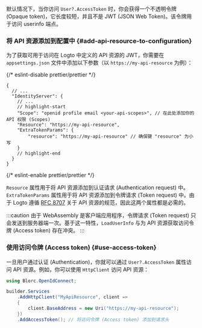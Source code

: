 
<ApiResourcesDescription />

默认情况下，当你访问 `User?.AccessToken` 时，你会获得一个不透明令牌 (Opaque token)，它长度较短，并且不是 JWT (JSON Web Token)。该令牌用于访问 userinfo 端点。

### 将 API 资源添加到配置中 \{#add-api-resource-to-configuration}

为了获取可用于访问在 Logto 中定义的 API 资源的 JWT，你需要在 `appsettings.json` 文件中添加以下参数（以 `https://my-api-resource` 为例）：

{/* eslint-disable prettier/prettier */}
```json5 title="appsettings.json"
{
  // ...
  "IdentityServer": {
    // ...
    // highlight-start
    "Scope": "openid profile email <your-api-scopes>", // 在此处添加你的 API 权限 (Scopes)
    "Resource": "https://my-api-resource",
    "ExtraTokenParams": {
        "resource": "https://my-api-resource" // 确保键 "resource" 为小写
    }
    // highlight-end
  }
}
```
{/* eslint-enable prettier/prettier */}

`Resource` 属性用于将 API 资源添加到认证请求 (Authentication request) 中。`ExtraTokenParams` 属性用于将 API 资源添加到令牌请求 (Token request) 中。由于 Logto 遵循 [RFC 8707](https://tools.ietf.org/html/rfc8707) 关于 API 资源的规范，因此这两个属性都是必需的。

:::caution
由于 WebAssembly 是客户端应用程序，令牌请求 (Token request) 只会发送到服务器端一次。基于这一特性，`LoadUserInfo` 与为 API 资源获取访问令牌 (Access token) 存在冲突。
:::

### 使用访问令牌 (Access token) \{#use-access-token}

一旦用户通过认证 (Authentication)，你就可以通过 `User?.AccessToken` 属性访问 API 资源。例如，你可以使用 `HttpClient` 访问 API 资源：

```csharp
using Blorc.OpenIdConnect;

builder.Services
    .AddHttpClient("MyApiResource", client =>
    {
        client.BaseAddress = new Uri("https://my-api-resource");
    })
    .AddAccessToken(); // 将访问令牌 (Access token) 添加到请求头
```
